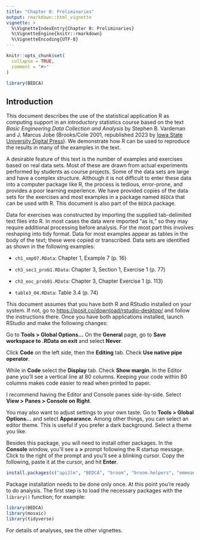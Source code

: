 ```yaml
---
title: "Chapter 0: Preliminaries"
output: rmarkdown::html_vignette
vignette: >
  %\VignetteIndexEntry{Chapter 0: Preliminaries}
  %\VignetteEngine{knitr::rmarkdown}
  %\VignetteEncoding{UTF-8}
---
```


```r
knitr::opts_chunk$set(
  collapse = TRUE,
  comment = "#>"
)
```

```r
library(BEDCA)
```

## Introduction

This document describes the use of the statistical application R as computing support in an introductory statistics course based on the text *Basic Engineering Data Collection and Analysis* by Stephen B. Vardeman and J. Marcus Jobe (Brooks/Cole 2001, republished 2023 by [Iowa State University Digital Press](https://www.iastatedigitalpress.com/plugins/books/127/)). We demonstrate how R can be used to reproduce the results in many of the examples in the text.

A desirable feature of this text is the number of examples and exercises based on real data sets. Most of these are drawn from actual experiments performed by students as course projects. Some of the data sets are large and have a complex structure. Although it is not difficult to enter these data into a computer package like R, the process is tedious, error-prone, and provides a poor learning experience. We have provided copies of the data sets for the exercises and most examples in a package named `BEDCA` that can be used with R. This document is also part of the `BEDCA` package.

Data for exercises was constructed by importing the supplied tab-delimited text files into R. In most cases the data were imported "as is," so they may require additional processing before analysis. For the most part this involves reshaping into tidy format. Data for most examples appear as tables in the body of the text; these were copied or transcribed. Data sets are identified as shown in the following examples:

-   `ch1_xmp07.RData`: Chapter 1, Example 7 (p. 16)

-   `ch3_sec1_prob1.RData`: Chapter 3, Section 1, Exercise 1 (p. 77)

-   `ch3_eoc_prob01.RData`: Chapter 3, Chapter Exercise 1 (p. 113)

-   `table3_04.RData`: Table 3.4 (p. 74)

This document assumes that you have both R and RStudio installed on your system. If not, go to <https://posit.co/download/rstudio-desktop/> and follow the instructions there. Once you have both applications installed, launch RStudio and make the following changes:

Go to **Tools \> Global Options...** On the **General** page, go to **Save workspace to .RData** **on exit** and select **Never**.

Click **Code** on the left side, then the **Editing** tab. Check **Use native pipe operator**.

While in **Code** select the **Display** tab. Check **Show margin**. In the Editor pane you'll see a vertical line at 80 columns. Keeping your code within 80 columns makes code easier to read when printed to paper.

I recommend having the Editor and Console panes side-by-side. Select **View \> Panes \> Console on Right**.

You may also want to adjust settings to your own taste. Go to **Tools \> Global Options...** and select **Appearance**. Among other things, you can select an editor theme. This is useful if you prefer a dark background. Select a theme you like.

Besides this package, you will need to install other packages. In the **Console** window, you'll see a **\>** prompt following the R startup message. Click to the right of the prompt and you'll see a blinking cursor. Copy the following, paste it at the cursor, and hit **Enter**.

```r
install.packages(c("api2lm", "BEDCA", "broom", "broom.helpers", "emmeans", "fastDummies", "GGally", "ggfortify", "here", "infer", "mosaic", "multcomp", "openintro", "readxl", "scales", "tidyverse", "tinytex", "writexl"))
```

Package installation needs to be done only once. At this point you're ready to do analysis. The first step is to load the necessary packages with the `library()` function; for example:

```r
library(BEDCA)
library(mosaic)
library(tidyverse)
```

For details of analyses, see the other vignettes.

